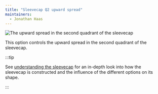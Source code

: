 ```yaml
---
title: "Sleevecap Q2 upward spread"
maintainers:
  - Jonathan Haas
---
```


![The upward spread in the second quadrant of the sleevecap](./sleevecapq2spread2.svg)

This option controls the upward spread in the second quadrant of the sleevecap.

:::tip


See [understanding the sleevecap](/docs/designs/brian/options#understanding-the-sleevecap) for an in-depth
look into how the sleevecap is constructed and the influence of the different options on its shape.

:::




